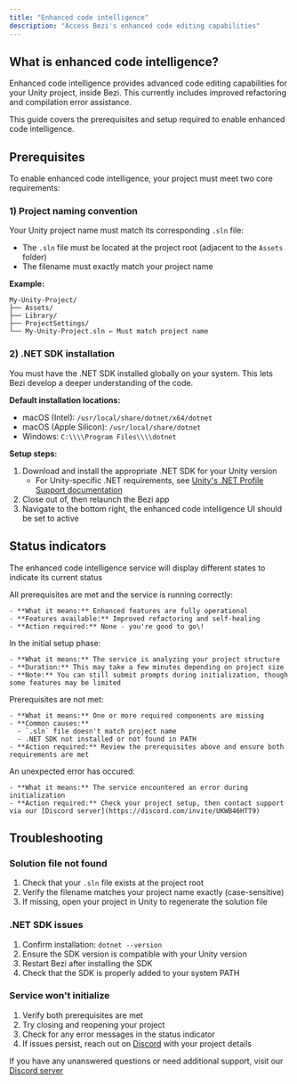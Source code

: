 ```yaml
---
title: "Enhanced code intelligence"
description: "Access Bezi's enhanced code editing capabilities"
---
```


## What is enhanced code intelligence?

Enhanced code intelligence provides advanced code editing capabilities for your Unity project, inside Bezi. This currently includes improved refactoring and compilation error assistance. 

This guide covers the prerequisites and setup required to enable enhanced code intelligence.

## Prerequisites

To enable enhanced code intelligence, your project must meet two core requirements:

### 1) Project naming convention

Your Unity project name must match its corresponding `.sln` file:

- The `.sln` file must be located at the project root (adjacent to the `Assets` folder)
- The filename must exactly match your project name

**Example:**

```
My-Unity-Project/
├── Assets/
├── Library/
├── ProjectSettings/
└── My-Unity-Project.sln ← Must match project name
```

### 2) .NET SDK installation

You must have the .NET SDK installed globally on your system. This lets Bezi develop a deeper understanding of the code.

**Default installation locations:**

- macOS (Intel): `/usr/local/share/dotnet/x64/dotnet`
- macOS (Apple Silicon): `/usr/local/share/dotnet`
- Windows: `C:\\\\Program Files\\\\dotnet`

**Setup steps:**

1. Download and install the appropriate .NET SDK for your Unity version
   - For Unity-specific .NET requirements, see [Unity's .NET Profile Support documentation](https://docs.unity3d.com/2022.3/Documentation/Manual/dotnetProfileSupport.html)
2. Close out of, then relaunch the Bezi app
3. Navigate to the bottom right, the enhanced code intelligence UI should be set to active

## Status indicators

The enhanced code intelligence service will display different states to indicate its current status

<AccordionGroup>
  <Accordion title="Active">
    All prerequisites are met and the service is running correctly:

    - **What it means:** Enhanced features are fully operational
    - **Features available:** Improved refactoring and self-healing
    - **Action required:** None - you're good to go\!
  </Accordion>
  <Accordion title="Initializing">
    In the initial setup phase:

    - **What it means:** The service is analyzing your project structure
    - **Duration:** This may take a few minutes depending on project size
    - **Note:** You can still submit prompts during initialization, though some features may be limited
  </Accordion>
  <Accordion title="Missing dependencies">
    Prerequisites are not met:

    - **What it means:** One or more required components are missing
    - **Common causes:**
      - `.sln` file doesn't match project name
      - .NET SDK not installed or not found in PATH
    - **Action required:** Review the prerequisites above and ensure both requirements are met
  </Accordion>
  <Accordion title="Inactive">
    An unexpected error has occured:

    - **What it means:** The service encountered an error during initialization
    - **Action required:** Check your project setup, then contact support via our [Discord server](https://discord.com/invite/UKWB46HTT9)
  </Accordion>
</AccordionGroup>

## Troubleshooting

### Solution file not found

1. Check that your `.sln` file exists at the project root
2. Verify the filename matches your project name exactly (case-sensitive)
3. If missing, open your project in Unity to regenerate the solution file

### .NET SDK issues

1. Confirm installation: `dotnet --version`
2. Ensure the SDK version is compatible with your Unity version
3. Restart Bezi after installing the SDK
4. Check that the SDK is properly added to your system PATH

### Service won't initialize

1. Verify both prerequisites are met
2. Try closing and reopening your project
3. Check for any error messages in the status indicator
4. If issues persist, reach out on [Discord](https://discord.com/invite/UKWB46HTT9) with your project details

If you have any unanswered questions or need additional support, visit our [Discord server](https://discord.com/invite/UKWB46HTT9)